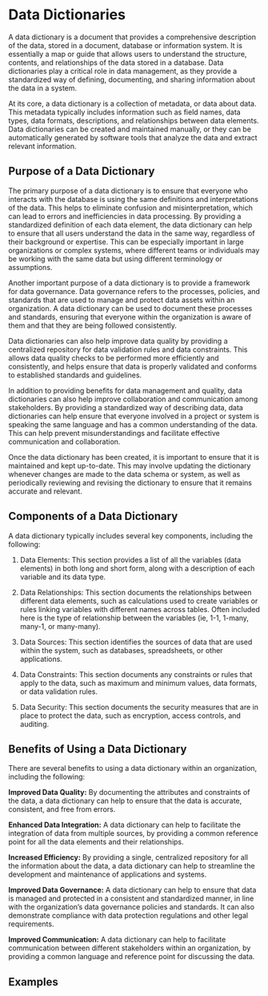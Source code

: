 #  Data Dictionaries


A data dictionary is a document that provides a comprehensive description of the data, stored in a document, database or information system. It is essentially a map or guide that allows users to understand the structure, contents, and relationships of the data stored in a database. Data dictionaries play a critical role in data management, as they provide a standardized way of defining, documenting, and sharing information about the data in a system.

At its core, a data dictionary is a collection of metadata, or data about data. This metadata typically includes information such as field names, data types, data formats, descriptions, and relationships between data elements. Data dictionaries can be created and maintained manually, or they can be automatically generated by software tools that analyze the data and extract relevant information.


##  Purpose of a Data Dictionary

The primary purpose of a data dictionary is to ensure that everyone who interacts with the database is using the same definitions and interpretations of the data.  This helps to eliminate confusion and misinterpretation, which can lead to errors and inefficiencies in data processing. By providing a standardized definition of each data element, the data dictionary can help to ensure that all users understand the data in the same way, regardless of their background or expertise.  This can be especially important in large organizations or complex systems, where different teams or individuals may be working with the same data but using different terminology or assumptions.

Another important purpose of a data dictionary is to provide a framework for data governance. Data governance refers to the processes, policies, and standards that are used to manage and protect data assets within an organization. A data dictionary can be used to document these processes and standards, ensuring that everyone within the organization is aware of them and that they are being followed consistently.  



Data dictionaries can also help improve data quality by providing a centralized repository for data validation rules and data constraints. This allows data quality checks to be performed more efficiently and consistently, and helps ensure that data is properly validated and conforms to established standards and guidelines.


In addition to providing benefits for data management and quality, data dictionaries can also help improve collaboration and communication among stakeholders. By providing a standardized way of describing data, data dictionaries can help ensure that everyone involved in a project or system is speaking the same language and has a common understanding of the data. This can help prevent misunderstandings and facilitate effective communication and collaboration.

Once the data dictionary has been created, it is important to ensure that it is maintained and kept up-to-date. This may involve updating the dictionary whenever changes are made to the data schema or system, as well as periodically reviewing and revising the dictionary to ensure that it remains accurate and relevant.

##  Components of a Data Dictionary

A data dictionary typically includes several key components, including the following:

1.  Data Elements: This section provides a list of all the variables (data elements) in both long and short form, along with a description of each variable and its data type.

2.  Data Relationships: This section documents the relationships between different data elements, such as calculations used to create variables or rules linking variables with different names across tables.  Often included here is the type of relationship between the variables (ie, 1-1, 1-many, many-1, or many-many).

3.  Data Sources: This section identifies the sources of data that are used within the system, such as databases, spreadsheets, or other applications.

4.  Data Constraints: This section documents any constraints or rules that apply to the data, such as maximum and minimum values, data formats, or data validation rules.

5.  Data Security: This section documents the security measures that are in place to protect the data, such as encryption, access controls, and auditing.

##  Benefits of Using a Data Dictionary

There are several benefits to using a data dictionary within an organization, including the following:

__Improved Data Quality:__ By documenting the attributes and constraints of the data, a data dictionary can help to ensure that the data is accurate, consistent, and free from errors.

__Enhanced Data Integration:__ A data dictionary can help to facilitate the integration of data from multiple sources, by providing a common reference point for all the data elements and their relationships.

__Increased Efficiency:__ By providing a single, centralized repository for all the information about the data, a data dictionary can help to streamline the development and maintenance of applications and systems.

__Improved Data Governance:__ A data dictionary can help to ensure that data is managed and protected in a consistent and standardized manner, in line with the organization's data governance policies and standards.  It can also demonstrate compliance with data protection regulations and other legal requirements.

__Improved Communication:__ A data dictionary can help to facilitate communication between different stakeholders within an organization, by providing a common language and reference point for discussing the data.

##  Examples

